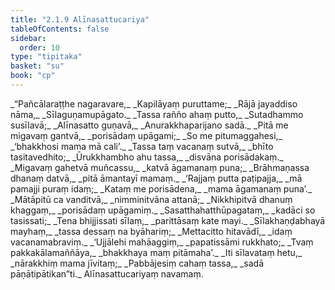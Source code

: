```yaml
---
title: "2.1.9 Alīnasattucariya"
tableOfContents: false
sidebar:
  order: 10
type: "tipitaka"
basket: "su"
book: "cp"
---
```



<DynamicBreadcrumb />

<Division number="74" book="cp">

<Paragraph number="243" type="verses" book="cp">
_“Pañcālaraṭṭhe nagaravare,_  
_Kapilāyaṃ puruttame;_  
_Rājā jayaddiso nāma,_  
_Sīlaguṇamupāgato._  

</Paragraph>

</Division>
<Division number="75" book="cp">

<Paragraph number="244" type="verses" book="cp">
_Tassa rañño ahaṃ putto,_  
_Sutadhammo susīlavā;_  
_Alīnasatto guṇavā,_  
_Anurakkhaparijano sadā._  

</Paragraph>

</Division>
<Division number="76" book="cp">

<Paragraph number="245" type="verses" book="cp">
_Pitā me migavaṃ gantvā,_  
_porisādaṃ upāgami;_  
_So me pitumaggahesi,_  
_‘bhakkhosi mama mā cali’._  

</Paragraph>

</Division>
<Division number="77" book="cp">

<Paragraph number="246" type="verses" book="cp">
_Tassa taṃ vacanaṃ sutvā,_  
_bhīto tasitavedhito;_  
_Ūrukkhambho ahu tassa,_  
_disvāna porisādakaṃ._  

</Paragraph>

</Division>
<Division number="78" book="cp">

<Paragraph number="247" type="verses" book="cp">
_Migavaṃ gahetvā muñcassu,_  
_katvā āgamanaṃ puna;_  
_Brāhmaṇassa dhanaṃ datvā,_  
_pitā āmantayī mamaṃ._  

</Paragraph>

</Division>
<Division number="79" book="cp">

<Paragraph number="248" type="verses" book="cp">
_‘Rajjaṃ putta paṭipajja,_  
_mā pamajji puraṃ idaṃ;_  
_Kataṃ me porisādena,_  
_mama āgamanaṃ puna’._  

</Paragraph>

</Division>
<Division number="80" book="cp">

<Paragraph number="249" type="verses" book="cp">
_Mātāpitū ca vanditvā,_  
_nimminitvāna attanā;_  
_Nikkhipitvā dhanuṃ khaggaṃ,_  
_porisādaṃ upāgamiṃ._  

</Paragraph>

</Division>
<Division number="81" book="cp">

<Paragraph number="250" type="verses" book="cp">
_Sasatthahatthūpagataṃ,_  
_kadāci so tasissati;_  
_Tena bhijjissati sīlaṃ,_  
_parittāsaṃ kate mayi._  

</Paragraph>

</Division>
<Division number="82" book="cp">

<Paragraph number="251" type="verses" book="cp">
_Sīlakhaṇḍabhayā mayhaṃ,_  
_tassa dessaṃ na byāhariṃ;_  
_Mettacitto hitavādī,_  
_idaṃ vacanamabraviṃ._  

</Paragraph>

</Division>
<Division number="83" book="cp">

<Paragraph number="252" type="verses" book="cp">
_‘Ujjālehi mahāaggiṃ,_  
_papatissāmi rukkhato;_  
_Tvaṃ pakkakālamaññāya,_  
_bhakkhaya maṃ pitāmaha’._  

</Paragraph>

</Division>
<Division number="84" book="cp">

<Paragraph number="253" type="verses" book="cp">
_Iti sīlavataṃ hetu,_  
_nārakkhiṃ mama jīvitaṃ;_  
_Pabbājesiṃ cahaṃ tassa,_  
_sadā pāṇātipātikan”ti._  


</Paragraph>
</Division>

<Paragraph number="254" type="center" book="cp">
Alīnasattucariyaṃ navamaṃ.
</Paragraph>